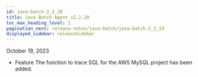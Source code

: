 ```yaml
---
id: java-batch-2_2_20
title: Java Batch Agent v2.2.20
toc_max_heading_level: 2
pagination_next: release-notes/java-batch/java-batch-2_2_19
displayed_sidebar: releaseSidebar
---
```


October 19, 2023

- <Status>Feature</Status> The function to trace SQL for the AWS MySQL project has been added.


<DownloadJavaBatchAgent />
